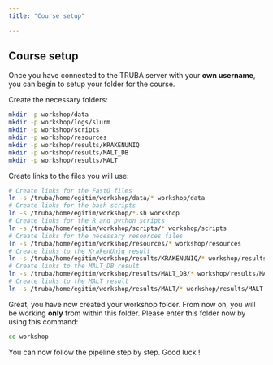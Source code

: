 ```yaml
---
title: "Course setup"

---
```


## Course setup

Once you have connected to the TRUBA server with your **own username**, you can begin to setup your folder for the course.

Create the necessary folders:

```bash
mkdir -p workshop/data
mkdir -p workshop/logs/slurm
mkdir -p workshop/scripts
mkdir -p workshop/resources
mkdir -p workshop/results/KRAKENUNIQ
mkdir -p workshop/results/MALT_DB
mkdir -p workshop/results/MALT
```
Create links to the files you will use:

```bash
# Create links for the FastQ files
ln -s /truba/home/egitim/workshop/data/* workshop/data
# Create links for the bash scripts 
ln -s /truba/home/egitim/workshop/*.sh workshop
# Create links for the R and python scripts 
ln -s /truba/home/egitim/workshop/scripts/* workshop/scripts
# Create links for the necessary resources files
ln -s /truba/home/egitim/workshop/resources/* workshop/resources
# Create links to the KrakenUniq result
ln -s /truba/home/egitim/workshop/results/KRAKENUNIQ/* workshop/results/KRAKENUNIQ
# Create links to the MALT_DB result
ln -s /truba/home/egitim/workshop/results/MALT_DB/* workshop/results/MALT_DB
# Create links to the MALT result
ln -s /truba/home/egitim/workshop/results/MALT/* workshop/results/MALT
```

Great, you have now created your workshop folder. From now on, you will be working **only** from within this folder. Please enter this folder now by using this command:

```bash
cd workshop
```

You can now follow the pipeline step by step. Good luck !
